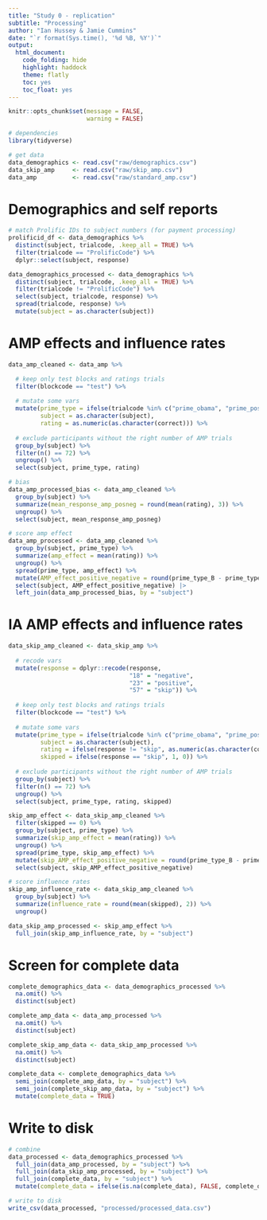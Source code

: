 ```yaml
---
title: "Study 0 - replication"
subtitle: "Processing"
author: "Ian Hussey & Jamie Cummins"
date: "`r format(Sys.time(), '%d %B, %Y')`"
output:
  html_document:
    code_folding: hide
    highlight: haddock
    theme: flatly
    toc: yes
    toc_float: yes
---
```


```r

knitr::opts_chunk$set(message = FALSE, 
                      warning = FALSE)

```

```r

# dependencies
library(tidyverse)

# get data
data_demographics <- read.csv("raw/demographics.csv")
data_skip_amp     <- read.csv("raw/skip_amp.csv")
data_amp          <- read.csv("raw/standard_amp.csv")

```

# Demographics and self reports

```r

# match Prolific IDs to subject numbers (for payment processing)
prolificid_df <- data_demographics %>%
  distinct(subject, trialcode, .keep_all = TRUE) %>%
  filter(trialcode == "ProlificCode") %>%
  dplyr::select(subject, response) 

data_demographics_processed <- data_demographics %>%
  distinct(subject, trialcode, .keep_all = TRUE) %>%
  filter(trialcode != "ProlificCode") %>%
  select(subject, trialcode, response) %>%
  spread(trialcode, response) %>%
  mutate(subject = as.character(subject))

```

# AMP effects and influence rates

```r

data_amp_cleaned <- data_amp %>%

  # keep only test blocks and ratings trials
  filter(blockcode == "test") %>%
  
  # mutate some vars
  mutate(prime_type = ifelse(trialcode %in% c("prime_obama", "prime_positive"), "prime_type_B", "prime_type_A"),
         subject = as.character(subject),
         rating = as.numeric(as.character(correct))) %>%
  
  # exclude participants without the right number of AMP trials
  group_by(subject) %>% 
  filter(n() == 72) %>%
  ungroup() %>%
  select(subject, prime_type, rating) 

# bias
data_amp_processed_bias <- data_amp_cleaned %>%
  group_by(subject) %>%
  summarize(mean_response_amp_posneg = round(mean(rating), 3)) %>%
  ungroup() %>%
  select(subject, mean_response_amp_posneg)

# score amp effect
data_amp_processed <- data_amp_cleaned %>%
  group_by(subject, prime_type) %>%
  summarize(amp_effect = mean(rating)) %>%
  ungroup() %>%
  spread(prime_type, amp_effect) %>%
  mutate(AMP_effect_positive_negative = round(prime_type_B - prime_type_A, 2)) %>%
  select(subject, AMP_effect_positive_negative) |>
  left_join(data_amp_processed_bias, by = "subject")

```

# IA AMP effects and influence rates

```r

data_skip_amp_cleaned <- data_skip_amp %>%
  
  # recode vars
  mutate(response = dplyr::recode(response,
                                  "18" = "negative",
                                  "23" = "positive",
                                  "57" = "skip")) %>%
  
  # keep only test blocks and ratings trials
  filter(blockcode == "test") %>%
  
  # mutate some vars
  mutate(prime_type = ifelse(trialcode %in% c("prime_obama", "prime_positive"), "prime_type_A", "prime_type_B"),
         subject = as.character(subject),
         rating = ifelse(response != "skip", as.numeric(as.character(correct)), NA),
         skipped = ifelse(response == "skip", 1, 0)) %>%
  
  # exclude participants without the right number of AMP trials
  group_by(subject) %>% 
  filter(n() == 72) %>%
  ungroup() %>%
  select(subject, prime_type, rating, skipped)

skip_amp_effect <- data_skip_amp_cleaned %>%
  filter(skipped == 0) %>%
  group_by(subject, prime_type) %>%
  summarize(skip_amp_effect = mean(rating)) %>%
  ungroup() %>%
  spread(prime_type, skip_amp_effect) %>%
  mutate(skip_AMP_effect_positive_negative = round(prime_type_B - prime_type_A, 2)) %>%
  select(subject, skip_AMP_effect_positive_negative) 

# score influence rates
skip_amp_influence_rate <- data_skip_amp_cleaned %>%
  group_by(subject) %>%
  summarize(influence_rate = round(mean(skipped), 2)) %>%
  ungroup()

data_skip_amp_processed <- skip_amp_effect %>%
  full_join(skip_amp_influence_rate, by = "subject")

```

# Screen for complete data

```r

complete_demographics_data <- data_demographics_processed %>%
  na.omit() %>%
  distinct(subject)

complete_amp_data <- data_amp_processed %>%
  na.omit() %>%
  distinct(subject)

complete_skip_amp_data <- data_skip_amp_processed %>%
  na.omit() %>%
  distinct(subject)

complete_data <- complete_demographics_data %>%
  semi_join(complete_amp_data, by = "subject") %>%
  semi_join(complete_skip_amp_data, by = "subject") %>%
  mutate(complete_data = TRUE)

```

# Write to disk

```r

# combine
data_processed <- data_demographics_processed %>%
  full_join(data_amp_processed, by = "subject") %>%
  full_join(data_skip_amp_processed, by = "subject") %>%
  full_join(complete_data, by = "subject") %>%
  mutate(complete_data = ifelse(is.na(complete_data), FALSE, complete_data))

# write to disk
write_csv(data_processed, "processed/processed_data.csv")

```
